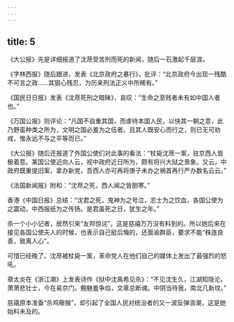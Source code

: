 ```yaml
---
---
---
```

title: 5
---



《大公报》先是详细报道了沈荩受苦刑而死的新闻，随后一石激起千层浪。

《字林西报》随后跟进，发表《北京政府之暴行》，批评：“北京政府今出现一残酷不可言之政……其狠心残忍，为历来刑法正义中所稀有。”

《国民日日报》发表《沈荩死刑之暗昧》，哀叹：“生命之至贱者未有如中国人者也。”

《万国公报》则评论：“凡国不自重其国，而虐待本国人民，以快其一朝之意，此乃野蛮种类之所为，文明之国必羞为之伍者。且其人既安心而行之，则已无可劝戒，惟永远不与之平等而已。”

《大公报》随后还报道了外国公使们对此事的看法：“杖毙沈荩一案，驻京西人皆极着意。某国公使近向人云，视中政府近日所为，颇有将兴大狱之景象。又云，中政府既重提旧案，拿办新党，吾西人亦可再将庚子未办之祸首再行严办数名云云。”

《法国新闻报》附和：“沈荩之死，西人闻之皆胆寒。”

香港《中国日报》总结：“沈君之死，鬼神为之号泣，志士为之饮血，各国公使为之震动，中西报纸为之传扬。是君虽死之日，犹生之年。”

杀一个小小记者，居然引来“友邦惊诧”，这是慈禧万万没有料到的。所以她后来在接见各国公使夫人的时候，也表示自己挺后悔的，还面谕群臣，要求不能“株连良善，致离人心”。

可惜已经晚了。沈荩被杖毙一案，革命党人在他们自己的媒体上发出了最强烈的怒吼。

章太炎在《浙江潮》上发表诗作《狱中沈禹希见杀》：“不见沈生久，江湖知隐沦。萧萧悲壮士，今在易京门。魑魅羞争焰，文章总断魂。中阴当待我，南北几新坟。”

慈禧原本准备“杀鸡儆猴”，却引起了全国人民对统治者的又一波反弹浪潮，这是她始料未及的。